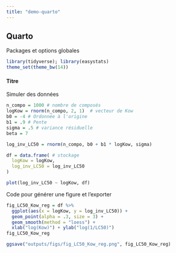 ```yaml
---
title: "demo-quarto"
---
```


## Quarto

Packages et options globales
```r
library(tidyverse); library(easystats)
theme_set(theme_bw(14))

```


#### Titre

Simuler des données

```r
n_compo = 1000 # nombre de composés
logKow = rnorm(n_compo, 2, 1)  # vecteur de Kow
b0 = -4 # Ordonnée à l'origine
b1 = .9 # Pente
sigma = .5 # variance résiduelle
beta = 7

log_inv_LC50 = rnorm(n_compo, b0 + b1 * logKow, sigma)

df = data.frame( # stockage
  logKow = logKow,
  log_inv_LC50 = log_inv_LC50
) 

plot(log_inv_LC50 ~ logKow, df)
```

Code pour générer une figure et l'exporter

```r
fig_LC50_Kow_reg = df %>% 
  ggplot(aes(x = logKow, y = log_inv_LC50)) +
  geom_point(alpha = .3, size = 3) +
  geom_smooth(method = "loess") +
  xlab("log(Kow)") + ylab("log(1/LC50)")
fig_LC50_Kow_reg

ggsave("outputs/figs/fig_LC50_Kow_reg.png", fig_LC50_Kow_reg)

```
